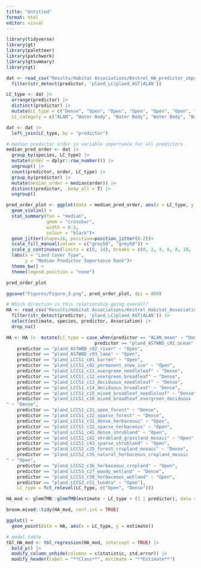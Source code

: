 ```yaml
---
title: "Untitled"
format: html
editor: visual
---
```


```r
library(tidyverse)
library(gt)
library(paletteer)
library(patchwork)
library(gtsummary)
library(gt)

dat <- read_csv("Results/Habitat Associations/Kestrel_HA_predictor_importance") |> 
  filter(str_detect(predictor, 'pland_LC|pland_AST|ALAN'))

LC_type <- dat |> 
  arrange(predictor) |> 
  distinct(predictor) |> 
  mutate(LC_type = c("Dense", "Open", "Open", "Open", "Open", "Open", "Dense", "Dense", "Dense", "Dense", "Dense", "Dense", "Dense", "Dense", "Open", "Open", "Open", "Open", "Open", "Dense", "Open", "Open", "Dense", "Open", "Open"),
  LC_category = c("ALAN", "Water Body", "Water Body", "Water Body", "Barren", "Snow & Ice", "Forest", "Forest", "Forest", "Forest", "Forest", "Forest", "Forest", "Forest", "Herbaceous Plant Cover", "Herbaceous Plant Cover", "Shrubland", "Mixed", "Shrubland", "Mixed", "Mixed", "Cropland", "Wetland", "Wetland", "Tundra"))

dat <- dat |> 
  left_join(LC_type, by = "predictor")

# median predictor order in variable importance for all predictors
median_pred_order <- dat |> 
  group_by(species, LC_type) |> 
  mutate(order = dplyr::row_number()) |>
  ungroup() |> 
  count(predictor, order, LC_type) |>
  group_by(predictor) |> 
  mutate(median_order = median(order)) |> 
  distinct(predictor, .keep_all = T) |> 
  ungroup()

pred_order_plot <- ggplot(data = median_pred_order, aes(x = LC_type, y = median_order, fill = LC_type)) +
  geom_violin() +
  stat_summary(fun = "median",
               geom = "crossbar", 
               width = 0.5,
               colour = "black")+
  geom_jitter(shape=16, position=position_jitter(0.2))+
  scale_fill_manual(values = c("grey50", "grey50")) +
  scale_y_continuous(limits = c(0, 14), breaks = c(0, 2, 4, 6, 8, 10, 12, 14)) +
  labs(x = "Land Cover Type",
       y = "Median Predictor Importance Rank")+
  theme_bw() +
  theme(legend.position = "none")

pred_order_plot

ggsave("Figures/Figure_3.png", pred_order_plot, dpi = 800)

# Which direction is this relationship going overall?
HA <- read_csv("Results/Habitat Associations/Kestrel_Habitat_Associations.csv")|> 
  filter(str_detect(predictor, 'pland_LC|pland_AST|ALAN')) |> 
  select(estimate, species, predictor, Association) |> 
  drop_na()

HA <- HA |>  mutate(LC_type = case_when(predictor == "ALAN_mean" ~ "Dense",
                                 predictor == "pland_ASTWBD_c01_ocean" ~ "Open",
    predictor == "pland_ASTWBD_c02_river" ~ "Open",
    predictor == "pland_ASTWBD_c03_lake" ~ "Open",
    predictor == "pland_LCCS1_c01_barren" ~ "Open",
    predictor == "pland_LCCS1_c02_permanent_snow_ice" ~ "Open",
    predictor == "pland_LCCS1_c11_evergreen_needleleaf" ~ "Dense",
    predictor == "pland_LCCS1_c12_evergreen_broadleaf" ~ "Dense",
    predictor == "pland_LCCS1_c13_deciduous_needleleaf" ~ "Dense",
    predictor == "pland_LCCS1_c14_deciduous_broadleaf" ~ "Dense",
    predictor == "pland_LCCS1_c15_mixed_broadleaf_needleleaf" ~ "Dense",
    predictor == "pland_LCCS1_c16_mixed_broadleaf_evergreen_deciduous
" ~ "Dense",
    predictor == "pland_LCCS1_c21_open_forest" ~ "Dense",
    predictor == "pland_LCCS1_c22_sparse_forest" ~ "Dense",
    predictor == "pland_LCCS1_c31_dense_herbaceous" ~ "Open",   
    predictor == "pland_LCCS1_c32_sparse_herbaceous" ~ "Open",
    predictor == "pland_LCCS1_c41_dense_shrubland" ~ "Open",
    predictor == "pland_LCCS1_c42_shrubland_grassland_mosaic" ~ "Open", 
    predictor == "pland_LCCS1_c43_sparse_shrubland" ~ "Open",
    predictor == "pland_LCCS2_c25_forest_cropland_mosaic" ~ "Dense",
    predictor == "pland_LCCS2_c35_natural_herbaceous_cropland_mosaic
" ~ "Open",
    predictor == "pland_LCCS2_c36_herbaceous_cropland" ~ "Open",
    predictor == "pland_LCCS3_c27_woody_wetland" ~ "Dense",
    predictor == "pland_LCCS3_c50_herbaceous_wetland" ~ "Open",   
    predictor == "pland_LCCS3_c51_tundra" ~ "Open"),
    LC_type = fct_relevel(LC_type, c("Open", "Dense")))

HA_mod <- glmmTMB::glmmTMB(estimate ~ LC_type + (1 | predictor), data = HA)

broom.mixed::tidy(HA_mod, conf.int = TRUE)

ggplot() +
  geom_point(data = HA, aes(x = LC_type, y = estimate))

# model table
tbl_HA_mod <- tbl_regression(HA_mod, intercept = TRUE) |>
  bold_p() |> 
  modify_column_unhide(columns = c(statistic, std.error)) |> 
  modify_header(label = "**Class**", estimate = "**Estimate**")
```
